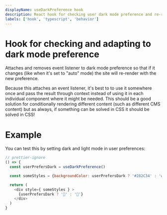 ```yaml
---
displayName: useDarkPreference hook
description: React hook for checking user dark mode preference and re-rendering when it changes
labels: ['hook', 'typescript', 'behavior']
---
```



# Hook for checking and adapting to dark mode preference

Attaches and removes event listener to dark mode preference so that if it changes (like when it's set to "auto" mode) the site will re-render with the new preference.

Because this attaches an event listener, it's best to to use it somewhere once and pass the result through context instead of using it in each individual component where it might be needed. This should be a good solution for conditionally rendering different content (such as different CMS content) but as always, if something can be solved in CSS it should be solved in CSS!

# Example

You can test this by setting dark and light mode in user preferences:

```js live
// prettier-ignore
() => {
  const userPrefersDark = useDarkPreference()

  const someStyles = {backgroundColor: userPrefersDark ? '#282C34' : 'white', width: 500, height: 400, display: 'flex', alignItems: 'center', justifyContent: 'center', fontSize: 100}

  return (
    <div style={ someStyles } >
      {userPrefersDark ? '🌚' : '🌝'}
    </div>
  )
}
```
